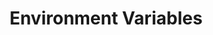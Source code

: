 ---
title: "Environment Variables"
description: "Add secure environment variables to Engine's development environment"
icon: "binary-lock"
---